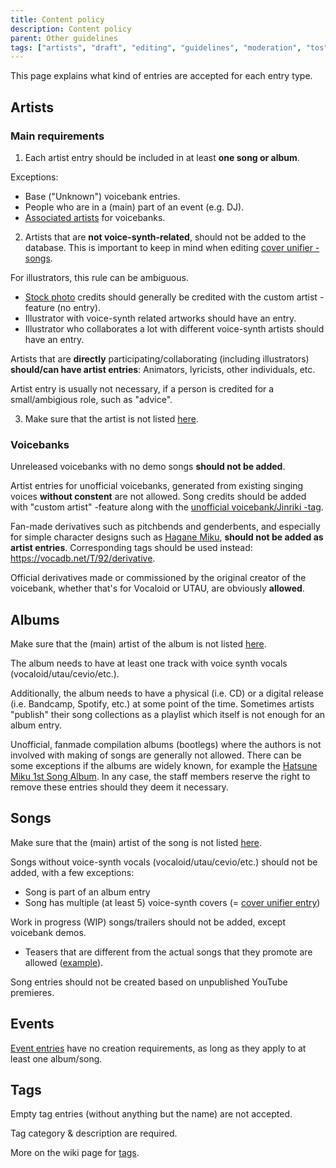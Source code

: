 ---
title: Content policy
description: Content policy
parent: Other guidelines
tags: ["artists", "draft", "editing", "guidelines", "moderation", "tos", "vocadb"]
---

This page explains what kind of entries are accepted for each entry type.

## Artists

### Main requirements

1. Each artist entry should be included in at least **one song or album**.

Exceptions:
* Base ("Unknown") voicebank entries.
* People who are in a (main) part of an event (e.g. DJ).
* [Associated artists](/docs/artists/artist-entry-editing#Associated-artists) for voicebanks.

2. Artists that are **not voice-synth-related**, should not be added to the database. This is important to keep in mind when editing [cover unifier -songs](https://vocadb.net/T/6751).

For illustrators, this rule can be ambiguous. 

* [Stock photo](https://vocadb.net/T/6639/stock-photography) credits should generally be credited with the custom artist -feature (no entry).
* Illustrator with voice-synth related artworks should have an entry.
* Illustrator who collaborates a lot with different voice-synth artists should have an entry.

Artists that are **directly** participating/collaborating (including illustrators) **should/can have artist entries**: Animators, lyricists, other individuals, etc.

Artist entry is usually not necessary, if a person is credited for a small/ambigious role, such as "advice".

3. Make sure that the artist is not listed [here](/docs/guidelines/forbidden-artists).

### Voicebanks

Unreleased voicebanks with no demo songs **should not be added**.

Artist entries for unofficial voicebanks, generated from existing singing voices **without constent** are not allowed. Song credits should be added with "custom artist" -feature along with the [unofficial voicebank/Jinriki -tag](https://vocadb.net/T/7095/unofficial-voicebank).

Fan-made derivatives such as pitchbends and genderbents, and especially for simple character designs such as [Hagane Miku](http://vocadb.net/Ar/1787), **should not be added as artist entries**. Corresponding tags should be used instead: https://vocadb.net/T/92/derivative.

 Official derivatives made or commissioned by the original creator of the voicebank, whether that's for Vocaloid or UTAU, are obviously **allowed**.

## Albums

Make sure that the (main) artist of the album is not listed [here](/docs/guidelines/forbidden-artists/).

The album needs to have at least one track with voice synth vocals (vocaloid/utau/cevio/etc.).

Additionally, the album needs to have a physical (i.e. CD) or a digital release (i.e. Bandcamp, Spotify, etc.) at some point of the time. Sometimes artists "publish" their song collections as a playlist which itself is not enough for an album entry.

Unofficial, fanmade compilation albums (bootlegs) where the authors is not involved with making of songs are generally not allowed. There can be some exceptions if the albums are widely known, for example the [Hatsune Miku 1st Song Album](https://vocadb.net/Al/104). In any case, the staff members reserve the right to remove these entries should they deem it necessary.

## Songs

Make sure that the (main) artist of the song is not listed [here](/docs/guidelines/forbidden-artists/).

Songs without voice-synth vocals (vocaloid/utau/cevio/etc.) should not be added, with a few exceptions:

* Song is part of an album entry
* Song has multiple (at least 5) voice-synth covers (= [cover unifier entry](https://vocadb.net/T/6751))

Work in progress (WIP) songs/trailers should not be added, except voicebank demos. 

* Teasers that are different from the actual songs that they promote are allowed ([example](https://vocadb.net/S/588175)).

Song entries should not be created based on unpublished YouTube premieres.

## Events

[Event entries](/docs/secondary-entry-types/events) have no creation requirements, as long as they apply to at least one album/song.

## Tags

Empty tag entries (without anything but the name) are not accepted. 

Tag category & description are required.

More on the wiki page for [tags](/docs/secondary-entry-types/tags).